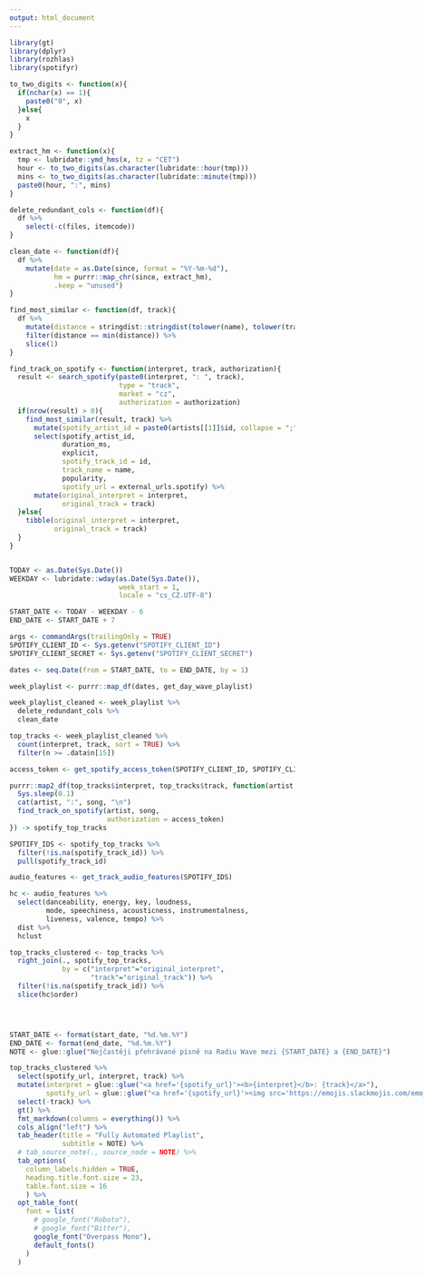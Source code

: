 ```yaml
---
output: html_document
---
```


<style>

body {
  font-family: Overpass Mono;
}

.flex-container {
  display: flex;
  flex-direction: row;
}

.playlist {
  flex: 60%;
  margin: 2em 2em 0em 0em;
}

.help {
  flex: 40%;
  align-self: end;
  margin: 2em 0em 0em 0em;
}

@media (max-width: 600px) {
  .flex-container {
    flex-direction: column;
  }
  
  .playlist, .help {
    flex: 100%;
  }
}

</style>

```r
library(gt)
library(dplyr)
library(rozhlas)
library(spotifyr)

to_two_digits <- function(x){
  if(nchar(x) == 1){
    paste0("0", x)
  }else{
    x
  }
}

extract_hm <- function(x){
  tmp <- lubridate::ymd_hms(x, tz = "CET")
  hour <- to_two_digits(as.character(lubridate::hour(tmp)))
  mins <- to_two_digits(as.character(lubridate::minute(tmp)))
  paste0(hour, ":", mins)
}

delete_redundant_cols <- function(df){
  df %>%
    select(-c(files, itemcode))
}

clean_date <- function(df){
  df %>%
    mutate(date = as.Date(since, format = "%Y-%m-%d"), 
           hm = purrr::map_chr(since, extract_hm), 
           .keep = "unused")
}

find_most_similar <- function(df, track){
  df %>%
    mutate(distance = stringdist::stringdist(tolower(name), tolower(track))) %>%
    filter(distance == min(distance)) %>%
    slice(1)
}

find_track_on_spotify <- function(interpret, track, authorization){
  result <- search_spotify(paste0(interpret, ": ", track), 
                           type = "track", 
                           market = "cz", 
                           authorization = authorization)
  if(nrow(result) > 0){
    find_most_similar(result, track) %>%
      mutate(spotify_artist_id = paste0(artists[[1]]$id, collapse = ";")) %>%
      select(spotify_artist_id,
             duration_ms,
             explicit,
             spotify_track_id = id,
             track_name = name, 
             popularity,
             spotify_url = external_urls.spotify) %>%
      mutate(original_interpret = interpret, 
             original_track = track)
  }else{
    tibble(original_interpret = interpret, 
           original_track = track)
  }
}


TODAY <- as.Date(Sys.Date())
WEEKDAY <- lubridate::wday(as.Date(Sys.Date()), 
                           week_start = 1, 
                           locale = "cs_CZ.UTF-8")

START_DATE <- TODAY - WEEKDAY - 6
END_DATE <- START_DATE + 7

args <- commandArgs(trailingOnly = TRUE)
SPOTIFY_CLIENT_ID <- Sys.getenv("SPOTIFY_CLIENT_ID")
SPOTIFY_CLIENT_SECRET <- Sys.getenv("SPOTIFY_CLIENT_SECRET")

dates <- seq.Date(from = START_DATE, to = END_DATE, by = 1)

week_playlist <- purrr::map_df(dates, get_day_wave_playlist)

week_playlist_cleaned <- week_playlist %>%
  delete_redundant_cols %>%
  clean_date

top_tracks <- week_playlist_cleaned %>% 
  count(interpret, track, sort = TRUE) %>%
  filter(n >= .data$n[15])

access_token <- get_spotify_access_token(SPOTIFY_CLIENT_ID, SPOTIFY_CLIENT_SECRET)

purrr::map2_df(top_tracks$interpret, top_tracks$track, function(artist, song) {
  Sys.sleep(0.1)
  cat(artist, ":", song, "\n")
  find_track_on_spotify(artist, song, 
                        authorization = access_token)
}) -> spotify_top_tracks

SPOTIFY_IDS <- spotify_top_tracks %>%
  filter(!is.na(spotify_track_id)) %>%
  pull(spotify_track_id)

audio_features <- get_track_audio_features(SPOTIFY_IDS)

hc <- audio_features %>%
  select(danceability, energy, key, loudness, 
         mode, speechiness, acousticness, instrumentalness, 
         liveness, valence, tempo) %>%
  dist %>%
  hclust

top_tracks_clustered <- top_tracks %>%
  right_join(., spotify_top_tracks, 
             by = c("interpret"="original_interpret", 
                    "track"="original_track")) %>%
  filter(!is.na(spotify_track_id)) %>%
  slice(hc$order)


```

<div>
</div>

<div class="flex-container">
<div class="playlist">
```r

START_DATE <- format(start_date, "%d.%m.%Y")
END_DATE <- format(end_date, "%d.%m.%Y")
NOTE <- glue::glue("Nejčastěji přehrávané písně na Radiu Wave mezi {START_DATE} a {END_DATE}")

top_tracks_clustered %>%
  select(spotify_url, interpret, track) %>%
  mutate(interpret = glue::glue("<a href='{spotify_url}'><b>{interpret}</b>: {track}</a>"), 
         spotify_url = glue::glue("<a href='{spotify_url}'><img src='https://emojis.slackmojis.com/emojis/images/1450319454/41/spotify.png?1450319454' width=20></a>")) %>%
  select(-track) %>%
  gt() %>%
  fmt_markdown(columns = everything()) %>%
  cols_align("left") %>%
  tab_header(title = "Fully Automated Playlist", 
             subtitle = NOTE) %>%
  # tab_source_note(., source_node = NOTE) %>%
  tab_options(
    column_labels.hidden = TRUE,
    heading.title.font.size = 23,
    table.font.size = 16
    ) %>%
  opt_table_font(
    font = list(
      # google_font("Roboto"),
      # google_font("Bitter"),
      google_font("Overpass Mono"),
      default_fonts()
    )
  )
```
</div>
<div class="help">
<b>Jak se generuje tenhle playlist?</b>
<ul>
<li>V pondělí se stáhnou písně přehrané na Radiu Wave v uplynulém týdnu s pomocí open dat Českého rozhlasu.</li>
<li>Z přehraných písní se vytvoří seznam cca 15 nejčastěji přehrávaných.</li>
<li>Písně na tomto seznamu se vyhledají na Spotify, aby se získal odkaz na píseň na Spotify a atributy audia. Písně, které se nenajdou na Spotify, jsou odstraněny.</li>
<li>Podle atributů audia z dat Spotify se seznam seřadí pomocí hierarchického shlukování tak, aby 'nejpodobnější' písně byly na výsledném seznamu vedle sebe. </li>
</ul>
</div>
</div>